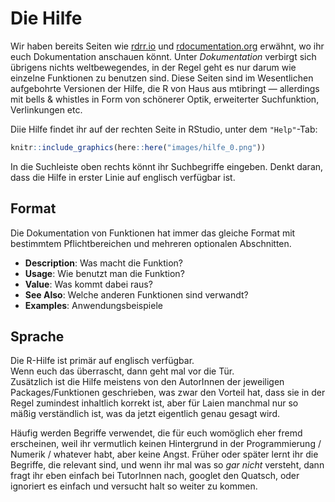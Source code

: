 # Die Hilfe

Wir haben bereits Seiten wie [rdrr.io](https://rdrr.io/) und [rdocumentation.org](https://www.rdocumentation.org/) erwähnt, wo ihr euch Dokumentation anschauen könnt. Unter *Dokumentation* verbirgt sich übrigens nichts weltbewegendes, in der Regel geht es nur darum wie einzelne Funktionen zu benutzen sind.
Diese Seiten sind im Wesentlichen aufgebohrte Versionen der Hilfe, die R von Haus aus mtibringt — allerdings mit bells & whistles in Form von schönerer Optik, erweiterter Suchfunktion, Verlinkungen etc.

Diie Hilfe findet ihr auf der rechten Seite in RStudio, unter dem `"Help"`-Tab:

```r
knitr::include_graphics(here::here("images/hilfe_0.png"))
```

In die Suchleiste oben rechts könnt ihr Suchbegriffe eingeben. Denkt daran, dass die Hilfe in erster Linie auf englisch verfügbar ist.

## Format

Die Dokumentation von Funktionen hat immer das gleiche Format mit bestimmtem Pflichtbereichen und mehreren optionalen Abschnitten.

- **Description**: Was macht die Funktion?
- **Usage**: Wie benutzt man die Funktion?
- **Value**: Was kommt dabei raus?
- **See Also**: Welche anderen Funktionen sind verwandt?
- **Examples**: Anwendungsbeispiele

## Sprache

Die R-Hilfe ist primär auf englisch verfügbar.   
Wenn euch das überrascht, dann geht mal vor die Tür.  
Zusätzlich ist die Hilfe meistens von den AutorInnen der jeweiligen Packages/Funktionen geschrieben, was zwar den Vorteil hat, dass sie in der Regel zumindest inhaltlich korrekt ist, aber für Laien manchmal nur so mäßig verständlich ist, was da jetzt eigentlich genau gesagt wird.  

Häufig werden Begriffe verwendet, die für euch womöglich eher fremd erscheinen, weil ihr vermutlich keinen Hintergrund in der Programmierung / Numerik / whatever habt, aber keine Angst. Früher oder später lernt ihr die Begriffe, die relevant sind, und wenn ihr mal was so *gar nicht* versteht, dann fragt ihr eben einfach bei TutorInnen nach, googlet den Quatsch, oder ignoriert es einfach und versucht halt so weiter zu kommen.
